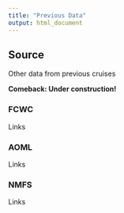 ```yaml
---
title: "Previous Data"
output: html_document
---
```


## Source {.tabset}

Other data from previous cruises
 
**Comeback: Under construction!**

### FCWC
 
Links
 
### AOML
 
Links

### NMFS
 
Links
 
